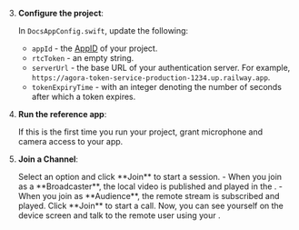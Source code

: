 
3. **Configure the project**:

    In `DocsAppConfig.swift`, update the following:

     - `appId` - the [AppID](https://docs-beta.agora.io/en/video-calling/reference/manage-agora-account?platform=android#get-the-app-id) of your project.
     - `rtcToken` - an empty string.
     - `serverUrl` - the base URL of your authentication server. For example, `https://agora-token-service-production-1234.up.railway.app`.
     - `tokenExpiryTime` - with an integer denoting the number of seconds after which a token expires.

1.  **Run the <Vpl k="NAME" /> reference app**:

    If this is the first time you run your project, grant microphone and camera access to your app.


1. **Join a Channel**:

    <ProductWrapper product="{['interactive-live-streaming', 'broadcast-streaming']}">
    Select an option and click **Join** to start a session.
    - When you join as a **Broadcaster**, the local video is published and played in the <Vpl k="CLIENT"/>.
    - When you join as **Audience**, the remote stream is subscribed and played.
    </ProductWrapper>

    <ProductWrapper product="video-calling">
    Click **Join** to start a call. Now, you can see yourself on the device screen and talk to the remote user using your <Vpl k="CLIENT"/>.
    </ProductWrapper>

